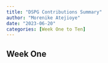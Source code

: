 ```yaml
---
title: "DSPG Contributions Summary"
author: "Morenike Atejioye"
date: "2023-06-20"
categories: [Week One to Ten]
---
```


## Week One
